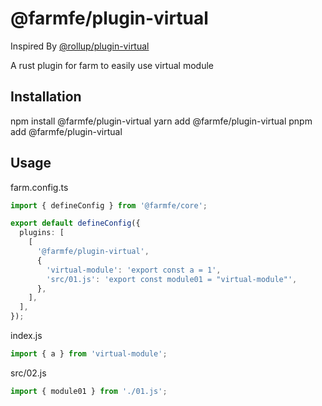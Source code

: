 
# @farmfe/plugin-virtual

Inspired By [@rollup/plugin-virtual](https://www.npmjs.com/package/@rollup/plugin-virtual)

A rust plugin for farm to easily use virtual module

## Installation

<Tabs>
  <TabItem value="npm" label="npm">
    <CodeBlock>npm install @farmfe/plugin-virtual</CodeBlock>
  </TabItem>
  <TabItem value="yarn" label="yarn">
    <CodeBlock>yarn add @farmfe/plugin-virtual</CodeBlock>
  </TabItem>
  <TabItem value="pnpm" label="pnpm">
    <CodeBlock>pnpm add @farmfe/plugin-virtual</CodeBlock>
  </TabItem>
</Tabs>

## Usage

farm.config.ts

```typescript
import { defineConfig } from '@farmfe/core';

export default defineConfig({
  plugins: [
    [
      '@farmfe/plugin-virtual',
      {
        'virtual-module': 'export const a = 1',
        'src/01.js': 'export const module01 = "virtual-module"',
      },
    ],
  ],
});
```

index.js

```javascript
import { a } from 'virtual-module';
```

src/02.js

```javascript
import { module01 } from './01.js';
```
